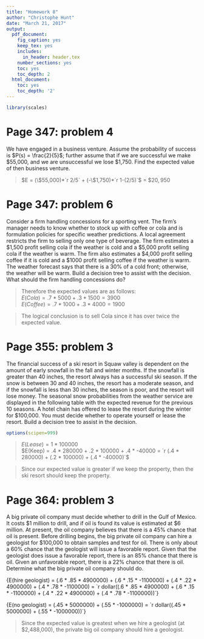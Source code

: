 ```yaml
---
title: "Homework 8"
author: "Christophe Hunt"
date: "March 21, 2017"
output:
  pdf_document:
    fig_caption: yes
    keep_tex: yes
    includes:
      in_header: header.tex
    number_sections: yes
    toc: yes
    toc_depth: 2
  html_document:
    toc: yes
    toc_depth: '2'
---
```


```r
library(scales)
```

\newpage

# Page 347: problem 4

We have engaged in a business venture. Assume the probability of success is $P(s) = \frac{2}{5}$; further assume that if we are successful we make \$55,000, and we are unsuccessful we lose \$1,750. Find the expected value of then business venture. 

> $E = (\$55,000)*`r 2/5` + (-\$1,750)*`r 1-(2/5)`$ = $\$20,950$

# Page 347: problem 6

Consider a firm handling concessions for a sporting vent. The firm's manager needs to know whether to stock up with coffee or cola and is formulation policies for specific weather predictions. A local agreement restricts the firm to selling only one type of beverage. The firm estimates a \$1,500 profit selling cola if the weather is cold and a \$5,000 profit selling cola if the weather is warm. The firm also estimates a \$4,000 profit selling coffee if it is cold and a \$1000 profit selling coffee if the weather is warm. The weather forecast says that there is a 30% of a cold front; otherwise, the weather will be warm. Build a decision tree to assist with the decision. What should the firm handling concessions do? 

\begin{center}
\begin{forest} 
[$Weather$, tikz={\draw[{Latex}-, thick] (.north) --++ (0,1);}
    [$Warm$,edge label={node[midway,left] {.70\,\,\,}} 
        [$Cola$
            [\$5000] 
        ]    
        [$Coffee$
            [\$1000] 
        ]    
    ]   
    [$Cold$,edge label={node[midway,right] {\,\,\,.30}} 
        [$Cola$
            [\$1500] 
        ]    
        [$Coffee$
            [\$4000] 
        ] 
    ]   
] 
\end{forest}
\end{center}

> Therefore the expected values are as follows:  
> $E(Cola) = .7 * 5000 + .3 * 1500 = 3900$   
> $E(Coffee) = .7 * 1000 + .3 * 4000 = 1900$   

> The logical conclusion is to sell Cola since it has over twice the expected value. 

\newpage

# Page 355: problem 3

The financial success of a ski resort in Squaw valley is dependent on the amount of early snowfall in the fall and winter months. If the snowfall is greater than 40 inches, the resort always has a successful ski season. If the snow is between 30 and 40 inches, the resort has a moderate season, and if the snowfall is less than 30 inches, the season is poor, and the resort will lose money. The seasonal snow probabilities from the weather service are displayed in the following table with the expected revenue for the previous 10 seasons. A hotel chain has offered to lease the resort during the winter for $100,000. You must decide whether to operate yourself or lease the resort. Build a decision tree to assist in the decision.

\begin{center}
\begin{forest} 
[$Resort$, tikz={\draw[{Latex}-, thick] (.north) --++ (0,1);}
    [$Lease$,edge label={node[midway,left] {1\,\,\,}} 
            [\$100000] 
    ]   
    [$Keep$ 
        [$Sucessful$,edge label={node[midway,left] {.40\,\,\,}}
            [\$280000] 
        ]    
        [$Moderate$,edge label={node[midway,right] {\,\,.20}}
            [\$100000] 
        ] 
        [$Poor$,edge label={node[midway,right] {\,\,\,.40}}
            [-\$40000] 
        ] 
    ]   
] 
\end{forest}
\end{center}

```r
options(scipen=999)
```

> $E(Lease) = 1 * 100000$  
> $E(Keep) = .4 * 280000 + .2 * 100000 + .4 * -40000 = `r (.4 * 280000) + (.2 * 100000) + (.4 * -40000)`$

> Since our expected value is greater if we keep the property, then the ski resort should keep the property. 

\newpage

# Page 364: problem 3

A big private oil company must decide whether to drill in the Gulf of Mexico. It costs \$1 million to drill, and if oil is found its value is estimated at \$6 million. At present, the oil company believes that there is a 45% chance that oil is present. Before drilling begins, the big private oil company can hire a geologist for \$100,000 to obtain samples and test for oil. There is only about a 60% chance that the geologist will issue a favorable report. Given that the geologist does issue a favorable report, there is an 85% chance that there is oil. Given an unfavorable report, there is a 22% chance that there is oil. Determine what the big private oil company should do. 


\begin{center}
\begin{forest} 
[$Drill$, tikz={\draw[{Latex}-, thick] (.north) --++ (0,1);}
    [$hire~geologist$ 
        [$favorable~report$,edge label={node[midway,left] {\,\,\,.60}}
        [$oil$,edge label={node[midway,left] {.85\,\,\,}}
            [\$4900000] 
        ] 
        [$no~oil$,edge label={node[midway,right] {\,\,\,.15}}
            [-\$110000] 
        ] 
        ] 
        [$unfavorable~report$,edge label={node[midway,right] {.40\,\,\,}}
        [$oil$,edge label={node[midway,left] {.22\,\,\,}}
            [\$4900000] 
        ] 
        [$no~oil$,edge label={node[midway,right] {\,\,\,.78}}
            [-\$1100000] 
        ] 
        ] 
    ]   
    [$no~geologist$ 
        [$oil$,edge label={node[midway,left] {.45\,\,\,}}
            [\$5000000] 
        ] 
        [$no~oil$,edge label={node[midway,right] {\,\,\,.55}}
            [-\$1000000] 
        ] 
    ]   
] 
\end{forest}
\end{center}

\small{E(hire geologist) = (.6 * .85 * 4900000) + (.6 * .15 * -1100000) + (.4 * .22 * 4900000) + (.4 * .78 * -1100000) = \`r dollar((.6 * .85 * 4900000) + (.6 * .15 * -1100000) + (.4 * .22 * 4900000) + (.4 * .78 * -1100000))`}

\small{E(no geologist) = (.45 * 5000000) + (.55 * -1000000) = \`r dollar((.45 * 5000000) + (.55 * -1000000))`}

> Since the expected value is greatest when we hire a geologist (at $2,488,000), the private big oil company should hire a geologist. 
